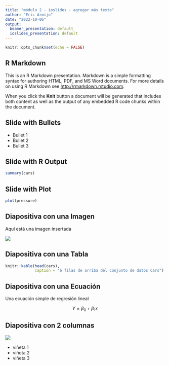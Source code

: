 ```yaml
---
title: "módulo 2 - ioslides - agregar más texto"
author: "Eric Armijo"
date: "2022-10-06"
output:
  beamer_presentation: default
  ioslides_presentation: default
---
```


```r
knitr::opts_chunk$set(echo = FALSE)
```

## R Markdown

This is an R Markdown presentation. Markdown is a simple formatting syntax for authoring HTML, PDF, and MS Word documents. For more details on using R Markdown see <http://rmarkdown.rstudio.com>.

When you click the **Knit** button a document will be generated that includes both content as well as the output of any embedded R code chunks within the document.

## Slide with Bullets

- Bullet 1
- Bullet 2
- Bullet 3

## Slide with R Output

```r
summary(cars)
```

## Slide with Plot

```r
plot(pressure)
```

## Diapositiva con una Imagen {.flexbox .vcenter}

Aquí está una imagen insertada

![](Modulo2_Rmd1/sunstar/sunstar.png)

## Diapositiva con una Tabla

```r
knitr::kable(head(cars),
             caption = "6 filas de arriba del conjunto de datos Cars")
```

## Diapositiva con una Ecuación

Una ecuación simple de regresión lineal

$$ Y = \beta_0 + \beta_1x $$

## Diapositiva con 2 columnas {.columns-2}

![](Modulo2_Rmd1/sunstar/sunstar.png)

- viñeta 1
- viñeta 2
- viñeta 3